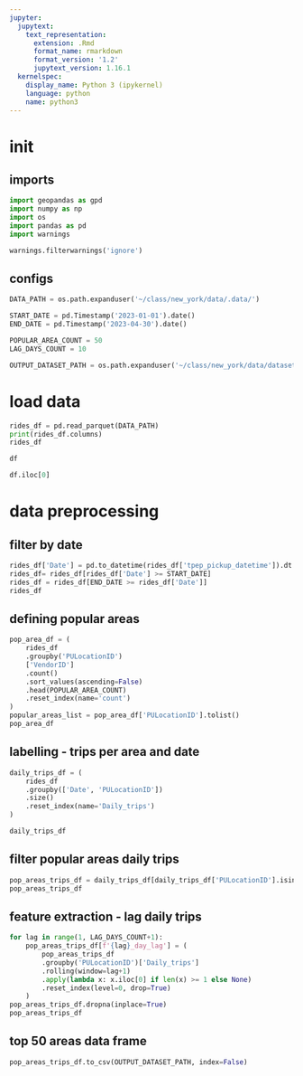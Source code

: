 ```yaml
---
jupyter:
  jupytext:
    text_representation:
      extension: .Rmd
      format_name: rmarkdown
      format_version: '1.2'
      jupytext_version: 1.16.1
  kernelspec:
    display_name: Python 3 (ipykernel)
    language: python
    name: python3
---
```


# init


## imports

```python
import geopandas as gpd
import numpy as np
import os
import pandas as pd
import warnings

warnings.filterwarnings('ignore')
```

## configs

```python
DATA_PATH = os.path.expanduser('~/class/new_york/data/.data/')

START_DATE = pd.Timestamp('2023-01-01').date()
END_DATE = pd.Timestamp('2023-04-30').date()

POPULAR_AREA_COUNT = 50
LAG_DAYS_COUNT = 10 

OUTPUT_DATASET_PATH = os.path.expanduser('~/class/new_york/data/dataset.csv')
```

# load data

```python
rides_df = pd.read_parquet(DATA_PATH)
print(rides_df.columns)
rides_df
```

```python
df
```

```python
df.iloc[0]
```

# data preprocessing


## filter by date

```python
rides_df['Date'] = pd.to_datetime(rides_df['tpep_pickup_datetime']).dt.date
rides_df= rides_df[rides_df['Date'] >= START_DATE]
rides_df = rides_df[END_DATE >= rides_df['Date']]
rides_df
```

## defining popular areas

```python
pop_area_df = (
    rides_df
    .groupby('PULocationID')
    ['VendorID']
    .count()
    .sort_values(ascending=False)
    .head(POPULAR_AREA_COUNT)
    .reset_index(name='count')
)
popular_areas_list = pop_area_df['PULocationID'].tolist()
pop_area_df
```

## **labelling** - trips per area and date

```python
daily_trips_df = (
    rides_df
    .groupby(['Date', 'PULocationID'])
    .size()
    .reset_index(name='Daily_trips')
)

daily_trips_df
```

## filter popular areas daily trips

```python
pop_areas_trips_df = daily_trips_df[daily_trips_df['PULocationID'].isin(popular_areas_list)]
pop_areas_trips_df
```

## **feature extraction** - lag daily trips

```python
for lag in range(1, LAG_DAYS_COUNT+1):
    pop_areas_trips_df[f'{lag}_day_lag'] = (
        pop_areas_trips_df
        .groupby('PULocationID')['Daily_trips']
        .rolling(window=lag+1)
        .apply(lambda x: x.iloc[0] if len(x) >= 1 else None)
        .reset_index(level=0, drop=True)
    )
pop_areas_trips_df.dropna(inplace=True)
pop_areas_trips_df
```

## top 50 areas data frame

```python
pop_areas_trips_df.to_csv(OUTPUT_DATASET_PATH, index=False)
```
